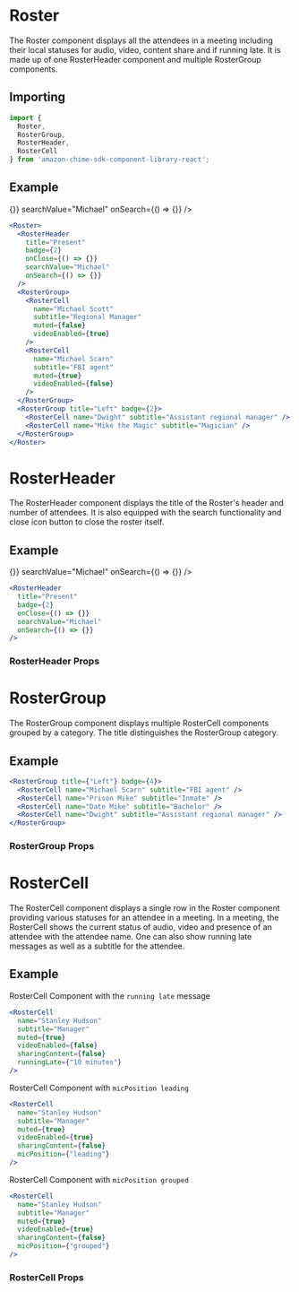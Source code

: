 
# Roster

The Roster component displays all the attendees in a meeting including their local statuses for audio, video, content share and if running late.
It is made up of one RosterHeader component and multiple RosterGroup components.

## Importing

```javascript
import { 
  Roster,
  RosterGroup,
  RosterHeader,
  RosterCell
} from 'amazon-chime-sdk-component-library-react';
```

## Example

<ThemeProvider theme={lightTheme}>
  <Flex 
    container
    css="height: 10%; background: #f6f9fc;"
  >
    <Roster>
      <RosterHeader
        title="Present"
        badge={2}
        onClose={() => {}}
        searchValue="Michael"
        onSearch={() => {}}
      />
      <RosterGroup>
        <RosterCell
          name="Michael Scott"
          subtitle="Regional Manager"
          muted={false}
          videoEnabled={true}
        />
        <RosterCell
          name="Michael Scarn"
          subtitle="FBI agent"
          muted={true}
          videoEnabled={false}
        />
      </RosterGroup>
      <RosterGroup title="Left" badge={2}>
        <RosterCell name="Dwight" subtitle="Assistant regional manager" />
        <RosterCell name="Mike the Magic" subtitle="Magician" />
      </RosterGroup>
    </Roster>
  </Flex>
</ThemeProvider>

```jsx
<Roster>
  <RosterHeader
    title="Present"
    badge={2}
    onClose={() => {}}
    searchValue="Michael"
    onSearch={() => {}}
  />
  <RosterGroup>
    <RosterCell
      name="Michael Scott"
      subtitle="Regional Manager"
      muted={false}
      videoEnabled={true}
    />
    <RosterCell
      name="Michael Scarn"
      subtitle="FBI agent"
      muted={true}
      videoEnabled={false}
    />
  </RosterGroup>
  <RosterGroup title="Left" badge={2}>
    <RosterCell name="Dwight" subtitle="Assistant regional manager" />
    <RosterCell name="Mike the Magic" subtitle="Magician" />
  </RosterGroup>
</Roster>
```

# RosterHeader

The RosterHeader component displays the title of the Roster's header and number of attendees.
It is also equipped with the search functionality and close icon button to close the roster itself.

## Example

<ThemeProvider theme={lightTheme}>
  <RosterHeader
    title="Present"
    badge={2}
    onClose={() => {}}
    searchValue="Michael"
    onSearch={() => {}}
  />
</ThemeProvider>

```jsx
<RosterHeader
  title="Present"
  badge={2}
  onClose={() => {}}
  searchValue="Michael"
  onSearch={() => {}}
/>
```

### RosterHeader Props
<Props of={RosterHeader} />

# RosterGroup

The RosterGroup component displays multiple RosterCell components grouped by a category. The title distinguishes the RosterGroup category.

## Example

<ThemeProvider theme={lightTheme}>
  <Flex container layout="fill-space-centered" css="height: 5%;">
    <Flex css="width: 100%; max-width: 280px;">
      <RosterGroup title={"Left"} badge={4}>
        <RosterCell name="Michael Scarn" subtitle="FBI agent" />
        <RosterCell name="Prison Mike" subtitle="Inmate" />
        <RosterCell name="Date Mike" subtitle="Bachelor" />
        <RosterCell name="Dwight" subtitle="Assistant regional manager" />
      </RosterGroup>
    </Flex>
  </Flex>
</ThemeProvider>

```jsx
<RosterGroup title={"Left"} badge={4}>
  <RosterCell name="Michael Scarn" subtitle="FBI agent" />
  <RosterCell name="Prison Mike" subtitle="Inmate" />
  <RosterCell name="Date Mike" subtitle="Bachelor" />
  <RosterCell name="Dwight" subtitle="Assistant regional manager" />
</RosterGroup>
```
### RosterGroup Props
<Props of={RosterGroup} />

# RosterCell

The RosterCell component displays a single row in the Roster component providing various statuses for an attendee in a meeting. In a meeting, the RosterCell shows the current status of audio, video and presence of an attendee with the attendee name. One can also show running late messages as well as a subtitle for the attendee.

## Example

RosterCell Component with the `running late` message

<ThemeProvider theme={lightTheme}>
  <Flex container layout="fill-space-centered" css="height: 5%;">
    <Flex css="width: 100%; max-width: 280px;">
      <RosterCell
        name="Stanley Hudson"
        subtitle="Manager"
        muted={true}
        videoEnabled={false}
        sharingContent={false}
        runningLate={"10 minutes"}
      />
    </Flex>
  </Flex>
</ThemeProvider>

```jsx
<RosterCell
  name="Stanley Hudson"
  subtitle="Manager"
  muted={true}
  videoEnabled={false}
  sharingContent={false}
  runningLate={"10 minutes"}
/>
```

RosterCell Component with `micPosition leading`

<ThemeProvider theme={lightTheme}>
  <Flex container layout="fill-space-centered" css="height: 5%;">
    <Flex css="width: 100%; max-width: 280px;">
      <RosterCell
        name="Stanley Hudson"
        subtitle="Manager"
        muted={true}
        videoEnabled={false}
        sharingContent={false}
        micPosition={"leading"}
      />
    </Flex>
  </Flex>
</ThemeProvider>

```jsx
<RosterCell
  name="Stanley Hudson"
  subtitle="Manager"
  muted={true}
  videoEnabled={true}
  sharingContent={false}
  micPosition={"leading"}
/>
```

RosterCell Component with `micPosition grouped`

<ThemeProvider theme={lightTheme}>
  <Flex container layout="fill-space-centered" css="height: 5%;">
    <Flex css="width: 100%; max-width: 280px;">
      <RosterCell
        name="Stanley Hudson"
        subtitle="Manager"
        muted={true}
        videoEnabled={false}
        sharingContent={false}
        micPosition={"grouped"}
      />
    </Flex>
  </Flex>
</ThemeProvider>

```jsx
<RosterCell
  name="Stanley Hudson"
  subtitle="Manager"
  muted={true}
  videoEnabled={true}
  sharingContent={false}
  micPosition={"grouped"}
/>
```

### RosterCell Props
<Props of={RosterCell} />
